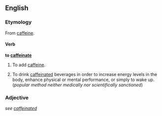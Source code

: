 ==English==

===Etymology===
From [[caffeine]].

====Verb====
'''to [[caffeinate]]'''

# To add [[caffeine]].
# {{slang}} To drink [[caffeinated]] beverages in order to increase energy levels in the body, enhance physical or mental performance, or simply to wake up.  (''popular method neither medically nor scientifically sanctioned'')

===Adjective===
''see [[caffeinated]]''